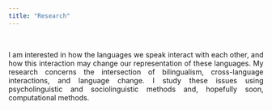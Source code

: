 ```yaml
---
title: "Research"
---
```


<html>
<head>
<style>
hr { 
  display: block;
  margin-top: 0.5em;
  margin-bottom: 0.5em;
  margin-left: auto;
  margin-right: auto;
  border-style: inset;
  border-width: 1px;
} 
</style>
</head>
<body>

<br />

<!--
<p style="text-align: justify"> Dil, ister konuşmak yoluyla olsun ister işaretleşmek yoluyla, insan iletişiminin en eski sistemlerinden biri olarak karşımıza çıkıyor. Dünyanın büyük çoğunluğu birden fazla dil biliyor ve bu dilleri gündelik hayatında etkin bir biçimde kullanıyor, bu da bize "çok dilli" olmanın sanılanın aksine "tek dilli" olmaktan çok daha olağan bir durum olduğunu gösteriyor.

Çok dilli olmak yarattığı sonuçlar açısından psikoloji, sosyoloji ve dilbilim gibi bilim dalları için çok önemli ve ilginç bir olgu. Kullandığımız dillerin birbirleriyle sürekli bir etkileşim halinde olduğu artık bilim çevrelerince kabul görmüş durumda. İşte <b>bu etkileşimin çok dilli kişilerin dil temsillerini ve dil kullanımını nasıl etkileyebileceği, bu etkinin hangi psikolojik mekanizmalar ve toplumsal etmenlerle ilişkili olabileceği</b> benim araştırma alanlarımı oluşturuyor. Bu konuları araştırırken psikodilbilimin ve sosyodilbilimin yöntemlerini kullanıyorum ve yakın gelecekte bilişimsel yöntemlerden de faydalanmayı planlıyorum. </p>

<br />
<hr>
<br />

-->
<p style="text-align: justify"> I am interested in how the languages we speak interact with each other, and how this interaction may change our representation of these languages. My research concerns the intersection of bilingualism, cross-language interactions, and language change. I study these issues using psycholinguistic and sociolinguistic methods and, hopefully soon, computational methods. </p>